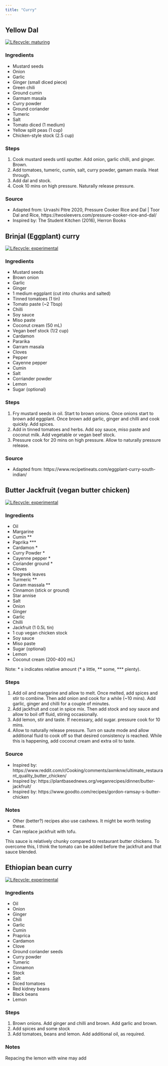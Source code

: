 ```yaml
---
title: "Curry"
---
```



## Yellow Dal
[![Lifecycle: maturing](https://img.shields.io/badge/lifecycle-maturing-orange.svg)](https://www.tidyverse.org/lifecycle/#maturing)

### Ingredients
- Mustard seeds
- Onion
- Garlic
- Ginger (small diced piece)
- Green chili
- Ground cumin
- Garmam masala
- Curry powder
- Ground coriander
- Tumeric
- Salt
- Tomato diced (1 medium)
- Yellow split peas (1 cup)
- Chicken-style stock (2.5 cup)

### Steps

1. Cook mustard seeds until sputter. Add onion, garlic chilli, and ginger. Brown.
1. Add tomatoes, tumeric, cumin, salt, curry powder, gamam masla. Heat through.
1. Add dal and stock.
1. Cook 10 mins on high pressure. Naturally release pressure.


### Source

- Adapted from: Urvashi Pitre 2020, Pressure Cooker Rice and Dal | Toor Dal and Rice, https://twosleevers.com/pressure-cooker-rice-and-dal/
- Inspired by: The Student Kitchen (2016), Herron Books

## Brinjal (Eggplant) curry
[![Lifecycle: experimental](https://img.shields.io/badge/lifecycle-experimental-orange.svg)](https://www.tidyverse.org/lifecycle/#experimental)

### Ingredients

- Mustard seeds
- Brown onion
- Garlic
- Ginger
- 1 medium eggplant (cut into chunks and salted)
- Tinned tomatoes (1 tin)
- Tomato paste (~2 Tbsp)
- Chilli
- Soy sauce
- Miso paste
- Coconut cream (50 mL)
- Vegan beef stock (1/2 cup)
- Cardamon
- Pararika
- Garram masala
- Cloves
- Pepper
- Cayenne pepper
- Cumin
- Salt
- Corriander powder
- Lemon
- Sugar (optional)

### Steps

1. Fry mustard seeds in oil. Start to brown onions. Once onions start to brown add eggplant. Once brown add garlic, ginger and chilli and cook quickly. Add spices.
1. Add in tinned tomatoes and herbs. Add soy sauce, miso paste and coconut milk. Add vegetable or vegan beef stock.
1. Pressure cook for 20 mins on high pressure. Allow to naturally pressure release.

### Source
- Adapted from: https://www.recipetineats.com/eggplant-curry-south-indian/

## Butter Jackfruit (vegan butter chicken)

[![Lifecycle: experimental](https://img.shields.io/badge/lifecycle-experimental-orange.svg)](https://www.tidyverse.org/lifecycle/#experimental)

### Ingredients

- Oil
- Margarine
- Cumin **
- Paprika ***
- Cardamon *
- Curry Powder *
- Cayenne pepper *
- Coriander ground *
- Cloves
- feegreek leaves
- Turmeric **
- Garam massala **
- Cinnamon (stick or ground)
- Star annise
- Salt
- Onion
- Ginger
- Garlic
- Chilli
- Jackfruit (1 0.5L tin)
- 1 cup vegan chicken stock
- Soy sauce
- Miso paste
- Sugar (optional)
- Lemon
- Coconut cream (200-400 mL)

Note: * s indicates relative amount (* a little, ** some, *** plenty).

### Steps

1. Add oil and margarine and allow to melt. Once melted, add spices and stir to combine. Then add onion and cook for a while (~10 mins). Add garlic, ginger and chilli for a couple of minutes.
1. Add jackfruit and coat in spice mix. Then add stock and soy sauce and allow to boil off fluid, stiring occasionally.
1. Add lemon, stir and taste. If necessary, add sugar. pressure cook for 10 mins.
1. Allow to naturally release pressure. Turn on saute mode and allow additional fluid to cook off so that desired consistency is reached. While this is happening, add coconut cream and extra oil to taste.

### Source

- Inspired by: https://www.reddit.com/r/Cooking/comments/axmknw/ultimate_restaurant_quality_butter_chicken/
- Inspired by: https://plantbasednews.org/veganrecipes/dinner/butter-jackfruit/
- Inspired by: https://www.goodto.com/recipes/gordon-ramsay-s-butter-chicken

### Notes
- Other (better?) recipes also use cashews. It might be worth testing these.
- Can replace jackfruit with tofu.

This sauce is relatively chunky compared to restaurant butter chickens. To overcome this, I think the tomato can be added before the jackfruit and that sauce blended.


## Ethiopian bean curry

[![Lifecycle: experimental](https://img.shields.io/badge/lifecycle-experimental-orange.svg)](https://www.tidyverse.org/lifecycle/#experimental)

### Ingredients

- Oil
- Onion
- Ginger
- Chili
- Garlic
- Cumin
- Praprica
- Cardamon
- Clove
- Ground coriander seeds
- Curry powder
- Tumeric
- Cinnamon
- Stock
- Salt
- Diced tomatoes
- Red kidney beans
- Black beans
- Lemon


### Steps

1. Brown onions. Add ginger and chilli and brown. Add garlic and brown.
1. Add spices and some stock
1. Add tomatoes, beans and lemon. Add additional oil, as required.

### Notes
Repacing the lemon with wine may add 
